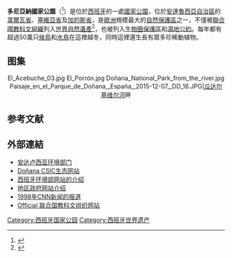{{Infobox protected area
| name = 多尼亞納國家公園
| iucn_category = II
| photo = Wetlands in Donana.jpg
| photo_caption = [[韦尔瓦省|韦尔瓦省]]的湿地
| map = Spain
| map_caption = 在西班牙的位置
| relief=1
| location = {{Flag|Andalusia}}自治区的[[韦尔瓦省|韦尔瓦省]]、[[塞维利亚省|塞维利亚省]]和[[加的斯省|加的斯省]]
| embedded    = {{designation list | embed = yes
   | designation1=WHS
   | designation1_date = 1994 <small>(第18届 [[世界遺產委員會|大会]])</small>
   | designation1_type = 自然
   | designation1_criteria = vii, ix, x
   | designation1_number = [http://whc.unesco.org/en/list/685 685]
   | designation1_free1name = 国家
   | designation1_free1value = {{flag|Spain}}
   | designation1_free2name =地区
   | designation1_free2value = [[欧洲地区世界遗产列表|欧洲和北美]]
   | designation1_free3name = 扩展
   | designation1_free3value = 2005
| designation2 = Ramsar
| designation2_offname = Espacio Natural de Doñana
| designation2_date = 1982年4月5日
| designation2_number = 234<ref>{{Cite web|title=Doñana|website=[[湿地公约|Ramsar]] Sites Information Service|url=https://rsis.ramsar.org/ris/234|accessdate=2018-04-25|archive-url=https://web.archive.org/web/20180526041414/https://rsis.ramsar.org/ris/234|archive-date=2018-05-26|dead-url=yes}}</ref>}}
| coordinates = {{coords|37|00|N|6|30|W|region:ES|display=inline, title}}
| area_km2 = 543
| established = 1969
| visitation_num = 392,958
| visitation_year = 2007
| governing_body = 安达卢西亚自治政府
}}
'''多尼亞納國家公園'''（{{lang-es|Parque nacional de Doñana}}<ref>{{cite book |author1=Antonio Rodríguez Ramírez |title=Parque Nacional de Doñana |date=2002 |publisher=Canseco Editores |isbn=9788493209537 |url=https://books.google.com/books?isbn=8493209538}}</ref>）是位於[[西班牙|西班牙]]的一處[[國家公園|國家公園]]，位於[[安達魯西亞自治區|安達魯西亞自治區]]的[[韋爾瓦省|韋爾瓦省]]、[[塞維亞省|塞維亞省]]及[[加的斯省|加的斯省]]，是[[歐洲|歐洲]]規模最大的[[自然保護區|自然保護區]]之一，不僅被[[聯合國教科文組織|聯合國教科文組織]]列入[[世界自然遺產|世界自然遺產]]<ref>{{cite web|url=http://whc.unesco.org/en/list/685|title=Doñana National Park|publisher=UNESCO|date=|accessdate=2014-11-01|archive-date=2017-08-02|archive-url=https://web.archive.org/web/20170802225130/http://whc.unesco.org/en/list/685|dead-url=no}}</ref>，也被列入[[生物圈保護區|生物圈保護區]]和[[濕地公約|濕地公約]]。每年都有超過50萬只[[候鳥|候鳥]]和[[水鳥|水鳥]]在這裡越冬，同時這裡還生長有眾多珍稀動植物。

==图集==
<center>
<gallery mode="packed">
El_Acebuche_03.jpg
El_Porrón.jpg
Doñana_National_Park_from_the_river.jpg
Paisaje_en_el_Parque_de_Doñana,_España,_2015-12-07,_DD_16.JPG|[[瓜达尔基维尔河|瓜达尔基维尔河]]畔
</gallery>
</center>

== 参考文献 ==
{{reflist}}

== 外部連結 ==
{{Commons|Doñana National Park}}
* [http://www.andalucia.com/environment/protect/donana.htm 安达卢西亚环境部门]{{Wayback|url=http://www.andalucia.com/environment/protect/donana.htm |date=20141019214807 }}{{es}}
* [http://www.ebd.csic.es Doñana CSIC生态网站]{{Wayback|url=http://www.ebd.csic.es/ |date=20150316034545 }}{{es}}
* [https://web.archive.org/web/20071031161654/http://reddeparquesnacionales.mma.es/en/parques/org_auto/red_ppnn/parques/05_donana.htm 西班牙环境部网站的介绍]{{Es icon}}
* [http://www.juntadeandalucia.es/medioambiente/servtc5/ventana/mostrarFicha.do?idEspacio=7419 地区政府网站介绍]{{Wayback|url=http://www.juntadeandalucia.es/medioambiente/servtc5/ventana/mostrarFicha.do?idEspacio=7419 |date=20120127064200 }}{{Es icon}}
* [http://edition.cnn.com/EARTH/9804/28/spain.spill.ap/ 1998年CNN新闻的报道]{{Wayback|url=http://edition.cnn.com/EARTH/9804/28/spain.spill.ap/ |date=20080531013649 }}{{en}}
* [http://whc.unesco.org/zh/list/685 Official 联合国教科文组织网站]{{Wayback|url=http://whc.unesco.org/zh/list/685 |date=20181113165717 }}{{zh}}
{{西班牙世界遗产}}
{{National parks of Spain}}
{{Authority control}}

{{DEFAULTSORT:Donana National Park}}
[[Category:西班牙国家公园|Category:西班牙国家公园]]
[[Category:西班牙世界遗产|Category:西班牙世界遗产]]